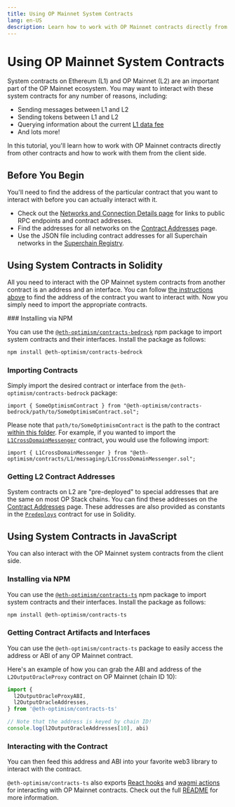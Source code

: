 ```yaml
---
title: Using OP Mainnet System Contracts
lang: en-US
description: Learn how to work with OP Mainnet contracts directly from other contracts and how to work with contracts from the client side.
---
```



# Using OP Mainnet System Contracts

System contracts on Ethereum (L1) and OP Mainnet (L2) are an important part of the OP Mainnet ecosystem.
You may want to interact with these system contracts for any number of reasons, including:

*   Sending messages between L1 and L2
*   Sending tokens between L1 and L2
*   Querying information about the current [L1 data fee](/stack/transactions/fees#the-l1-data-fee)
*   And lots more!

In this tutorial, you'll learn how to work with OP Mainnet contracts directly from other contracts and how to work with them from the client side.

## Before You Begin

You'll need to find the address of the particular contract that you want to interact with before you can actually interact with it.

*   Check out the [Networks and Connection Details page](/chain/networks) for links to public RPC endpoints and contract addresses.
*   Find the addresses for all networks on the [Contract Addresses](/chain/addresses) page.
*   Use the JSON file including contract addresses for all Superchain networks in the [Superchain Registry](https://github.com/ethereum-optimism/superchain-registry/blob/main/superchain/extra/addresses/addresses.json).

## Using System Contracts in Solidity

All you need to interact with the OP Mainnet system contracts from another contract is an address and an interface.
You can follow [the instructions above](#finding-contract-addresses) to find the address of the contract you want to interact with.
Now you simply need to import the appropriate contracts.

<Steps>
### Installing via NPM

You can use the [`@eth-optimism/contracts-bedrock`](https://www.npmjs.com/package/@eth-optimism/contracts-bedrock?activeTab=readme) npm package to import system contracts and their interfaces.
Install the package as follows:

```bash
npm install @eth-optimism/contracts-bedrock
```

### Importing Contracts

Simply import the desired contract or interface from the `@eth-optimism/contracts-bedrock` package:

```solidity
import { SomeOptimismContract } from "@eth-optimism/contracts-bedrock/path/to/SomeOptimismContract.sol";
```

Please note that `path/to/SomeOptimismContract` is the path to the contract [within this folder](https://github.com/ethereum-optimism/optimism/blob/v1.1.4/packages/contracts-bedrock/src).
For example, if you wanted to import the [`L1CrossDomainMessenger`](https://github.com/ethereum-optimism/optimism/blob/v1.1.4/packages/contracts-bedrock/src/L1/L1CrossDomainMessenger.sol) contract, you would use the following import:

```solidity
import { L1CrossDomainMessenger } from "@eth-optimism/contracts/L1/messaging/L1CrossDomainMessenger.sol";
```

### Getting L2 Contract Addresses

System contracts on L2 are "pre-deployed" to special addresses that are the same on most OP Stack chains.
You can find these addresses on the [Contract Addresses](/chain/addresses) page.
These addresses are also provided as constants in the [`Predeploys`](https://github.com/ethereum-optimism/optimism/blob/v1.1.4/packages/contracts-bedrock/src/libraries/Predeploys.sol) contract for use in Solidity.
</Steps>

## Using System Contracts in JavaScript

You can also interact with the OP Mainnet system contracts from the client side.
<Steps>
### Installing via NPM

You can use the [`@eth-optimism/contracts-ts`](https://www.npmjs.com/package/@eth-optimism/contracts-ts?activeTab=readme) npm package to import system contracts and their interfaces.
Install the package as follows:

```bash
npm install @eth-optimism/contracts-ts
```

### Getting Contract Artifacts and Interfaces

You can use the `@eth-optimism/contracts-ts` package to easily access the address or ABI of any OP Mainnet contract.

Here's an example of how you can grab the ABI and address of the `L2OutputOracleProxy` contract on OP Mainnet (chain ID 10):

```ts
import {
  l2OutputOracleProxyABI,
  l2OutputOracleAddresses,
} from '@eth-optimism/contracts-ts'

// Note that the address is keyed by chain ID!
console.log(l2OutputOracleAddresses[10], abi)
```
### Interacting with the Contract
You can then feed this address and ABI into your favorite web3 library to interact with the contract.

`@eth-optimism/contracts-ts` also exports [React hooks](https://wagmi.sh/cli/api/plugins/react) and [wagmi actions](https://wagmi.sh/react/api/actions) for interacting with OP Mainnet contracts.
Check out the full [README](https://github.com/ethereum-optimism/optimism/tree/v1.1.4/packages/contracts-ts#readme) for more information.
</Steps>
